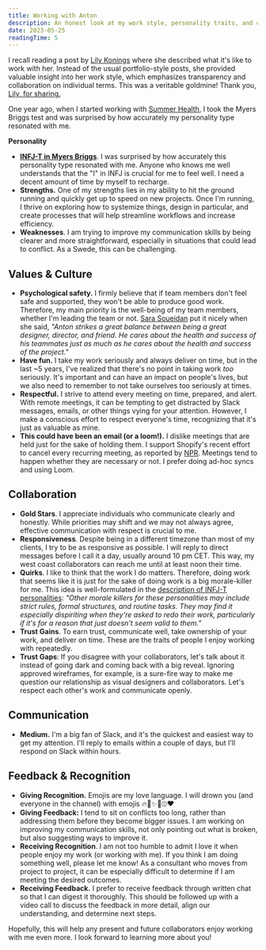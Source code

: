 ```yaml
---
title: Working with Anton
description: An honest look at my work style, personality traits, and collaboration preferences to help future clients and colleagues understand how to work effectively with me.
date: 2023-05-25
readingTime: 5
---
```


I recall reading a post by <a href="https://twitter.com/lilykonings/status/1522027897241817089?s=20&t=TJeqQqWOBRPKyEn23cng5g">Lily Konings</a> where she described what it's like to work with her. Instead of the usual portfolio-style posts, she provided valuable insight into her work style, which emphasizes transparency and collaboration on individual terms. This was a veritable goldmine! Thank you, <a href="https://www.notion.so/c5ad60f5b63d42f5b413acfe09b52c1c">Lily, for sharing.</a>

One year ago, when I started working with <a href="/case/summerhealth/">Summer Health</a>, I took the Myers Briggs test and was surprised by how accurately my personality type resonated with me.

**Personality**

- **<a href="https://www.16personalities.com/infjs-at-work">INFJ-T in Myers Briggs</a>**. I was surprised by how accurately this personality type resonated with me. Anyone who knows me well understands that the "I" in INFJ is crucial for me to feel well. I need a decent amount of time by myself to recharge.
- **Strengths.** One of my strengths lies in my ability to hit the ground running and quickly get up to speed on new projects. Once I'm running, I thrive on exploring how to systemize things, design in particular, and create processes that will help streamline workflows and increase efficiency.
- **Weaknesses**. I am trying to improve my communication skills by being clearer and more straightforward, especially in situations that could lead to conflict. As a Swede, this can be challenging.

## **Values & Culture**

- **Psychological safety.** I firmly believe that if team members don't feel safe and supported, they won't be able to produce good work. Therefore, my main priority is the well-being of my team members, whether I'm leading the team or not. <a href="https://www.sarasoueidan.com/">Sara Soueidan</a> put it nicely when she said, *"Anton strikes a great balance between being a great designer, director, and friend. He cares about the health and success of his teammates just as much as he cares about the health and success of the project."*
- **Have fun.** I take my work seriously and always deliver on time, but in the last ~5 years, I've realized that there's no point in taking work *too* seriously. It's important and can have an impact on people's lives, but we also need to remember to not take ourselves too seriously at times.
- **Respectful.** I strive to attend every meeting on time, prepared, and alert. With remote meetings, it can be tempting to get distracted by Slack messages, emails, or other things vying for your attention. However, I make a conscious effort to respect everyone's time, recognizing that it's just as valuable as mine.
- **This could have been an email (or a loom!).** I dislike meetings that are held just for the sake of holding them. I support Shopify's recent effort to cancel every recurring meeting, as reported by <a href="https://www.npr.org/2023/02/15/1156804295/shopify-delete-meetings-zoom-virtual-productivity">NPR</a>. Meetings tend to happen whether they are necessary or not. I prefer doing ad-hoc syncs and using Loom.

## **Collaboration**

- **Gold Stars**. I appreciate individuals who communicate clearly and honestly. While priorities may shift and we may not always agree, effective communication with respect is crucial to me.
- **Responsiveness**. Despite being in a different timezone than most of my clients, I try to be as responsive as possible. I will reply to direct messages before I call it a day, usually around 10 pm CET. This way, my west coast collaborators can reach me until at least noon their time.
- **Quirks**. I like to think that the work I do matters. Therefore, doing work that seems like it is just for the sake of doing work is a big morale-killer for me. This idea is well-formulated in the <a href="https://www.16personalities.com/infjs-at-work">description of INFJ-T personalities</a>: *"Other morale killers for these personalities may include strict rules, formal structures, and routine tasks. They may find it especially dispiriting when they're asked to redo their work, particularly if it's for a reason that just doesn't seem valid to them."*
- **Trust Gains**. To earn trust, communicate well, take ownership of your work, and deliver on time. These are the traits of people I enjoy working with repeatedly.
- **Trust Gaps**: If you disagree with your collaborators, let's talk about it instead of going dark and coming back with a big reveal. Ignoring approved wireframes, for example, is a sure-fire way to make me question our relationship as visual designers and collaborators. Let's respect each other's work and communicate openly.

## **Communication**

- **Medium.** I'm a big fan of Slack, and it's the quickest and easiest way to get my attention. I'll reply to emails within a couple of days, but I'll respond on Slack within hours.

## **Feedback & Recognition**

- **Giving Recognition.** Emojis are my love language. I will drown you (and everyone in the channel) with emojis 🔥💫✨🌟😍♥️
- **Giving Feedback:** I tend to sit on conflicts too long, rather than addressing them before they become bigger issues. I am working on improving my communication skills, not only pointing out what is broken, but also suggesting ways to improve it.
- **Receiving Recognition**. I am not too humble to admit I love it when people enjoy my work (or working with me). If you think I am doing something well, please let me know! As a consultant who moves from project to project, it can be especially difficult to determine if I am meeting the desired outcomes.
- **Receiving Feedback.** I prefer to receive feedback through written chat so that I can digest it thoroughly. This should be followed up with a video call to discuss the feedback in more detail, align our understanding, and determine next steps.

Hopefully, this will help any present and future collaborators enjoy working with me even more. I look forward to learning more about you!